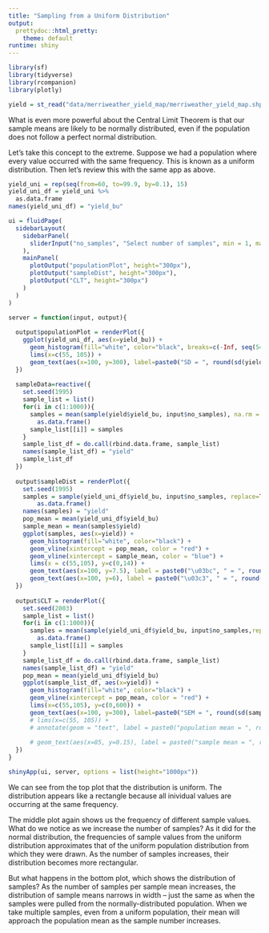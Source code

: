 ```yaml
---
title: "Sampling from a Uniform Distribution"
output: 
  prettydoc::html_pretty:
    theme: default
runtime: shiny
---
```


```r
library(sf)
library(tidyverse)
library(rcompanion)
library(plotly)

yield = st_read("data/merriweather_yield_map/merriweather_yield_map.shp", quiet=TRUE)
```

What is even more powerful about the Central Limit Theorem is that our sample means are likely to be normally distributed, even if the population does not follow a perfect normal distribution.

Let's take this concept to the extreme.  Suppose we had a population where every value occurred with the same frequency.  This is known as a uniform distribution.  Then let's review this with the same app as above.



```r
yield_uni = rep(seq(from=60, to=99.9, by=0.1), 15)
yield_uni_df = yield_uni %>%
  as.data.frame
names(yield_uni_df) = "yield_bu"

ui = fluidPage(
  sidebarLayout(
    sidebarPanel(
      sliderInput("no_samples", "Select number of samples", min = 1, max = 100, step=1, value = 2)
    ),
    mainPanel(
      plotOutput("populationPlot", height="300px"),
      plotOutput("sampleDist", height="300px"),
      plotOutput("CLT", height="300px")
    )
  )
)

server = function(input, output){
  
  output$populationPlot = renderPlot({
    ggplot(yield_uni_df, aes(x=yield_bu)) +
      geom_histogram(fill="white", color="black", breaks=c(-Inf, seq(54.99,104.9, 2.5))) +
      lims(x=c(55, 105)) +
      geom_text(aes(x=100, y=300), label=paste0("SD = ", round(sd(yield_uni_df$yield_bu), 2)), size=8)
  })
  
  sampleData=reactive({
    set.seed(1995)
    sample_list = list()
    for(i in c(1:1000)){
      samples = mean(sample(yield$yield_bu, input$no_samples), na.rm = TRUE) %>%
        as.data.frame()
      sample_list[[i]] = samples
    }
    sample_list_df = do.call(rbind.data.frame, sample_list)
    names(sample_list_df) = "yield"
    sample_list_df
  })
  
  output$sampleDist = renderPlot({
    set.seed(1995)
    samples = sample(yield_uni_df$yield_bu, input$no_samples, replace=TRUE) %>%
        as.data.frame()   
    names(samples) = "yield"
    pop_mean = mean(yield_uni_df$yield_bu)
    sample_mean = mean(samples$yield)
    ggplot(samples, aes(x=yield)) +
      geom_histogram(fill="white", color="black") +
      geom_vline(xintercept = pop_mean, color = "red") +
      geom_vline(xintercept = sample_mean, color = "blue") +
      lims(x = c(55,105), y=c(0,14)) +
      geom_text(aes(x=100, y=7.5), label = paste0("\u03bc", " = ", round(pop_mean,1)), color="red", size=8) +
      geom_text(aes(x=100, y=6), label = paste0("\u03c3", " = ", round(sample_mean,1)), color="blue", size=8)
  })
  
  output$CLT = renderPlot({
    set.seed(2003)
    sample_list = list()
    for(i in c(1:1000)){
      samples = mean(sample(yield_uni_df$yield_bu, input$no_samples,replace=TRUE), na.rm = TRUE) %>%
        as.data.frame()
      sample_list[[i]] = samples
    }
    sample_list_df = do.call(rbind.data.frame, sample_list)
    names(sample_list_df) = "yield"
    pop_mean = mean(yield_uni_df$yield_bu)
    ggplot(sample_list_df, aes(x=yield)) +
      geom_histogram(fill="white", color="black") +
      geom_vline(xintercept = pop_mean, color = "red") +
      lims(x=c(55,105), y=c(0,600)) +
      geom_text(aes(x=100, y=300), label=paste0("SEM = ", round(sd(sample_list_df$yield), 2)), size=8)
      # lims(x=c(55, 105)) +
      # annotate(geom = "text", label = paste0("population mean = ", round(pop_mean,1)), x=Inf, y=Inf, vjust=0.5, color="red", size=8,  )
    
      # geom_text(aes(x=85, y=0.15), label = paste0("sample mean = ", round(sample_mean,1)), color="blue", size=8, hjust=0)
  })  
}

shinyApp(ui, server, options = list(height="1000px"))


```

We can see from the top plot that the distribution is uniform.  The distribution appears like a rectangle because all inividual values are occurring at the same frequency.

The middle plot again shows us the frequency of different sample values.  What do we notice as we increase the number of samples?  As it did for the normal distribution, the frequencies of sample values from the uniform distribution approximates that of the uniform population distribution from which they were drawn.  As the number of samples increases, their distribution becomes more rectangular.

But what happens in the bottom plot, which shows the distribution of samples?  As the number of samples per sample mean increases, the distribution of sample means narrows in width -- just the same as when the samples were pulled from the normally-distributed population.  When we take multiple samples, even from a uniform population, their mean will approach the population mean as the sample number increases.    